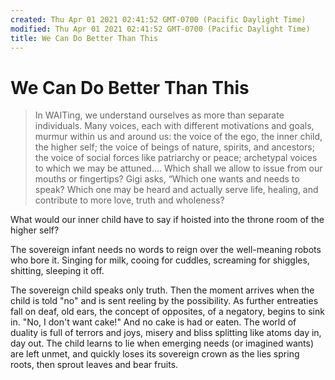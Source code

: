 ```yaml
---
created: Thu Apr 01 2021 02:41:52 GMT-0700 (Pacific Daylight Time)
modified: Thu Apr 01 2021 02:41:52 GMT-0700 (Pacific Daylight Time)
title: We Can Do Better Than This
---
```


# We Can Do Better Than This

> In WAITing, we understand ourselves as more than separate individuals. Many voices, each with different motivations and goals, murmur within us and around us: the voice of the ego, the inner child, the higher self; the voice of beings of nature, spirits, and ancestors; the voice of social forces like patriarchy or peace; archetypal voices to which we may be attuned…. Which shall we allow to issue from our mouths or fingertips? Gigi asks, “Which one wants and needs to speak? Which one may be heard and actually serve life, healing, and contribute to more love, truth and wholeness?

What would our inner child have to say if hoisted into the throne room of the higher self?

The sovereign infant needs no words to reign over the well-meaning robots who bore it. Singing for milk, cooing for cuddles, screaming for shiggles, shitting, sleeping it off.

The sovereign child speaks only truth. Then the moment arrives when the child is told "no" and is sent reeling by the possibility. As further entreaties fall on deaf, old ears, the concept of opposites, of a negatory, begins to sink in. "No, I don't want cake!" And no cake is had or eaten. The world of duality is full of terrors and joys, misery and bliss splitting like atoms day in, day out. The child learns to lie when emerging needs (or imagined wants) are left unmet, and quickly loses its sovereign crown as the lies spring roots, then sprout leaves and bear fruits.
